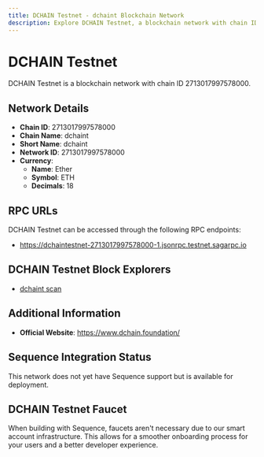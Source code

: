 ```yaml
--- 
title: DCHAIN Testnet - dchaint Blockchain Network
description: Explore DCHAIN Testnet, a blockchain network with chain ID 2713017997578000. Learn about its native currency, Ether, and how to interact with the network.
---
```


# DCHAIN Testnet

DCHAIN Testnet is a blockchain network with chain ID 2713017997578000.

## Network Details

- **Chain ID**: 2713017997578000
- **Chain Name**: dchaint
- **Short Name**: dchaint
- **Network ID**: 2713017997578000
- **Currency**: 
  - **Name**: Ether
  - **Symbol**: ETH
  - **Decimals**: 18

## RPC URLs

DCHAIN Testnet can be accessed through the following RPC endpoints:

- https://dchaintestnet-2713017997578000-1.jsonrpc.testnet.sagarpc.io

## DCHAIN Testnet Block Explorers

- [dchaint scan](https://dchaintestnet-2713017997578000-1.testnet.sagaexplorer.io)

## Additional Information

- **Official Website**: https://www.dchain.foundation/

## Sequence Integration Status

This network does not yet have Sequence support but is available for deployment.

## DCHAIN Testnet Faucet

When building with Sequence, faucets aren't necessary due to our smart account infrastructure. This allows for a smoother onboarding process for your users and a better developer experience.
